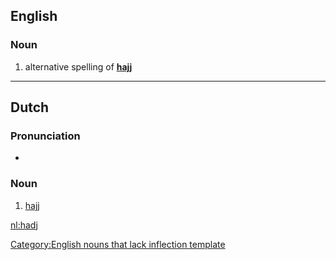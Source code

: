 ==English==

===Noun===
{{infl|en|noun}}[[Category:English nouns that lack inflection template]]

# alternative spelling of '''[[hajj]]'''

----

==Dutch==

===Pronunciation===
* {{IPA|/hɑdʒ/}}

===Noun===
{{infl|nl|noun|g=m|uncountable}}

# {{Islam|lang=nl}} [[hajj]]

[[nl:hadj]]